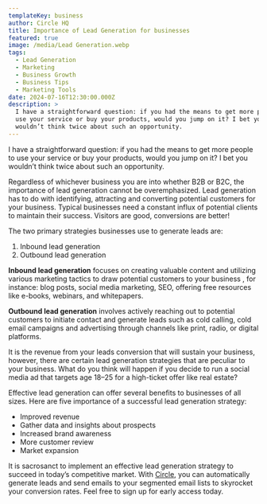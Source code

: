 ```yaml
---
templateKey: business
author: Circle HQ
title: Importance of Lead Generation for businesses
featured: true
image: /media/Lead Generation.webp
tags:
  - Lead Generation
  - Marketing
  - Business Growth
  - Business Tips
  - Marketing Tools
date: 2024-07-16T12:30:00.000Z
description: >
  I have a straightforward question: if you had the means to get more people to
  use your service or buy your products, would you jump on it? I bet you
  wouldn’t think twice about such an opportunity.
---
```

I have a straightforward question: if you had the means to get more people to use your service or buy your products, would you jump on it? I bet you wouldn’t think twice about such an opportunity.

Regardless of whichever business you are into whether B2B or B2C, the importance of lead generation cannot be overemphasized. Lead generation has to do with identifying, attracting and converting potential customers for your business. Typical businesses need a constant influx of potential clients to maintain their success. Visitors are good, conversions are better!

The two primary strategies businesses use to generate leads are:

1. Inbound lead generation
2. Outbound lead generation

**Inbound lead generation** focuses on creating valuable content and utilizing various marketing tactics to draw potential customers to your business , for instance: blog posts, social media marketing, SEO, offering free resources like e-books, webinars, and whitepapers.

**Outbound lead generation** involves actively reaching out to potential customers to initiate contact and generate leads such as cold calling, cold email campaigns and advertising through channels like print, radio, or digital platforms.

It is the revenue from your leads conversion that will sustain your business, however, there are certain lead generation strategies that are peculiar to your business. What do you think will happen if you decide to run a social media ad that targets age 18–25 for a high-ticket offer like real estate?

Effective lead generation can offer several benefits to businesses of all sizes. Here are five importance of a successful lead generation strategy:

* Improved revenue
* Gather data and insights about prospects
* Increased brand awareness
* More customer review
* Market expansion

It is sacrosanct to implement an effective lead generation strategy to succeed in today’s competitive market. With [Circle](http://www.circlehq.co/), you can automatically generate leads and send emails to your segmented email lists to skyrocket your conversion rates. Feel free to sign up for early access today.
